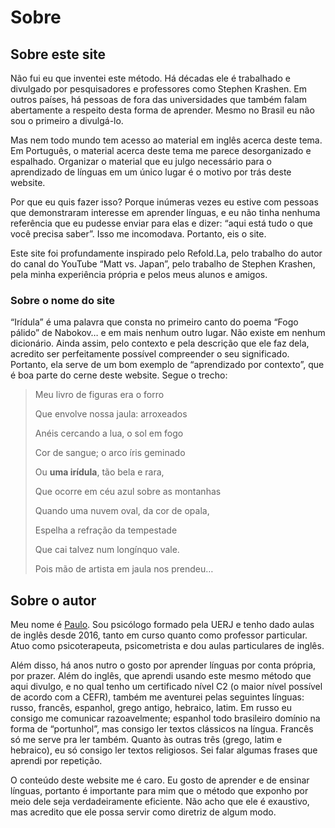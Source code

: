 # Sobre {-}

## Sobre este site 

Não fui eu que inventei este método. Há décadas ele é trabalhado e divulgado por pesquisadores e professores como Stephen Krashen. Em outros países, há pessoas de fora das universidades que também falam abertamente a respeito desta forma de aprender. Mesmo no Brasil eu não sou o primeiro a divulgá-lo.

Mas nem todo mundo tem acesso ao material em inglês acerca deste tema. Em Português, o material acerca deste tema me parece desorganizado e espalhado. Organizar o material que eu julgo necessário para o aprendizado de línguas em um único lugar é o motivo por trás deste website.

Por que eu quis fazer isso? Porque inúmeras vezes eu estive com pessoas que demonstraram interesse em aprender línguas, e eu não tinha nenhuma referência que eu pudesse enviar para elas e dizer: "aqui está tudo o que você precisa saber". Isso me incomodava. Portanto, eis o site. 

Este site foi profundamente inspirado pelo Refold.La, pelo trabalho do autor do canal do YouTube "Matt vs. Japan", pelo trabalho de Stephen Krashen, pela minha experiência própria e pelos meus alunos e amigos.

### Sobre o nome do site

"Irídula" é uma palavra que consta no primeiro canto do poema "Fogo pálido" de Nabokov... e em mais nenhum outro lugar. Não existe em nenhum dicionário. Ainda assim, pelo contexto e pela descrição que ele faz dela, acredito ser perfeitamente possível compreender o seu significado. Portanto, ela serve de um bom exemplo de "aprendizado por contexto", que é boa parte do cerne deste website. Segue o trecho:

>Meu livro de figuras era o forro
>
Que envolve nossa jaula: arroxeados
>
Anéis cercando a lua, o sol em fogo
>
Cor de sangue; o arco íris geminado
>
Ou **uma irídula**, tão bela e rara,
>
Que ocorre em céu azul sobre as montanhas
>
Quando uma nuvem oval, da cor de opala,
>
Espelha a refração da tempestade
>
Que cai talvez num longínquo vale.
>
Pois mão de artista em jaula nos prendeu...

## Sobre o autor

Meu nome é [Paulo](https://www.instagram.com/prss.alves). Sou psicólogo formado pela UERJ e tenho dado aulas de inglês desde 2016, tanto em curso quanto como professor particular. Atuo como psicoterapeuta, psicometrista e dou aulas particulares de inglês.

Além disso, há anos nutro o gosto por aprender línguas por conta própria, por prazer. Além do inglês, que aprendi usando este mesmo método que aqui divulgo, e no qual tenho um certificado nível C2 (o maior nível possível de acordo com a CEFR), também me aventurei pelas seguintes línguas: russo, francês, espanhol, grego antigo, hebraico, latim. Em russo eu consigo me comunicar razoavelmente; espanhol todo brasileiro domínio na forma de "portunhol", mas consigo ler textos clássicos na língua. Francês só me serve pra ler também. Quanto às outras três (grego, latim e hebraico), eu só consigo ler textos religiosos. Sei falar algumas frases que aprendi por repetição.

O conteúdo deste website me é caro. Eu gosto de aprender e de ensinar línguas, portanto é importante para mim que o método que exponho por meio dele seja verdadeiramente eficiente. Não acho que ele é exaustivo, mas acredito que ele possa servir como diretriz de algum modo.
